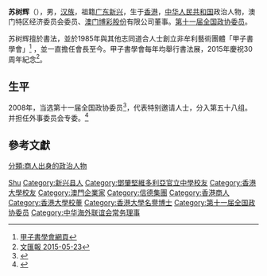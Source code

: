 '''苏树辉'''（{{bd|1951年|4月|}}），男，[[汉族|汉族]]，祖籍[[广东|广东]][[新兴|新兴]]，生于[[香港|香港]]，[[中华人民共和国|中华人民共和国]]政治人物，澳门特区经济委员会委员、[[澳门博彩股份|澳门博彩股份]]有限公司董事。[[第十一届全国政协委员|第十一届全国政协委员]]。

苏树辉擅於書法，並於1985年與其他志同道合人士創立非牟利藝術團體「甲子書學會」<ref> [http://jiazihk.org/jiazi/ 甲子書學會網頁]</ref> ，並一直擔任會長至今。甲子書學會每年均舉行書法展，2015年慶祝30周年紀念<ref>[http://paper.wenweipo.com/2015/05/23/HK1505230049.htm 文匯報 2015-05-23]</ref>。

== 生平 ==
2008年，当选第十一届全国政协委员<ref>{{cite news|title=第十一届全国政协委员名单|url=http://www.indaa.com.cn/zt/2009qglh/zxzs/200903/t20090303_127573.html|accessdate=2013-04-09|newspaper=新华社北京1月25日电 中国人民政治协商会议第十一届全国委员会委员名单(共2237人，2008年1月25日政协第十届全国委员会常务委员会第二十次会议通过)|date=2008年1月25日|deadurl=yes|archiveurl=https://web.archive.org/web/20130928014403/http://www.indaa.com.cn/zt/2009qglh/zxzs/200903/t20090303_127573.html|archivedate=2013年9月28日}}</ref>，代表特别邀请人士，分入第五十八组。并担任外事委员会专委。<ref>{{cite news|title=全国政协信息-苏树辉|url=http://www.cppcc.gov.cn/CMS/wylibary/showJcwyxtInfoWylibary.action?tabJcwyxt.guid=11W0020690&wytype=wjwy|accessdate=2013-04-11|newspaper=全国政协委员会}}</ref>

== 參考文獻 ==
{{reflist}}

{{中国政治人物小作品}}
{{Navboxes 
| title  = 苏树辉在[[中华海外联谊会|中华海外联谊会]]的职务
| list1  =
{{中华海外联谊会第三届理事会}}
}}
{{Navboxes 
| title  = 苏树辉在[[中国文学艺术界联合会|中国文学艺术界联合会]]的职务
| list1  =
{{中国文学艺术界联合会第八届全国委员会}}
{{中国文学艺术界联合会第九届全国委员会}}
{{中国文学艺术界联合会第十届全国委员会}}
}}

{{Authority control}}
{{DEFAULTSORT:Su苏}}
[[Category:苏姓|Shu]]
[[Category:新兴县人|Category:新兴县人]]
[[Category:鄧肇堅維多利亞官立中學校友|Category:鄧肇堅維多利亞官立中學校友]]
[[Category:香港大學校友|Category:香港大學校友]]
[[Category:澳門企業家|Category:澳門企業家]]
[[Category:信德集團|Category:信德集團]]
[[Category:香港商人|Category:香港商人]]
[[Category:香港大學校董|Category:香港大學校董]]
[[Category:香港大學名譽博士|Category:香港大學名譽博士]]
[[Category:第十一届全国政协委员|Category:第十一届全国政协委员]]
[[Category:中华海外联谊会常务理事|Category:中华海外联谊会常务理事]]
[[分類:商人出身的政治人物|分類:商人出身的政治人物]]